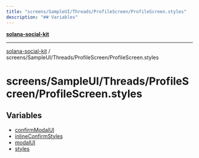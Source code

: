 ```yaml
---
title: "screens/SampleUI/Threads/ProfileScreen/ProfileScreen.styles"
description: "## Variables"
---
```


[**solana-social-kit**](../../../../../README.mdx)

***

[solana-social-kit](../../../../../README.mdx) / screens/SampleUI/Threads/ProfileScreen/ProfileScreen.styles

# screens/SampleUI/Threads/ProfileScreen/ProfileScreen.styles

## Variables

- [confirmModalUI](variables/confirmModalUI.mdx)
- [inlineConfirmStyles](variables/inlineConfirmStyles.mdx)
- [modalUI](variables/modalUI.mdx)
- [styles](variables/styles.mdx)
